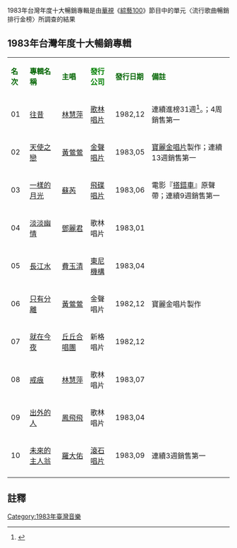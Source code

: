 1983年台灣年度十大暢銷專輯是由[[華視|華視]]《[[綜藝100|綜藝100]]》節目中的單元〈流行歌曲暢銷排行金榜〉所調查的結果

==1983年台灣年度十大暢銷專輯==
{| class="wikitable"
|-
| <font color=darkgreen>'''名次'''</font> || <font color=darkgreen>'''專輯名稱'''</font> || <font color=darkgreen>'''主唱'''</font> || <font color=green>'''發行公司'''</font> || <font color=darkgreen>'''發行日期'''</font> || <font color=darkgreen>'''備註'''</font>
|-
| 01 || [[往昔|往昔]] || [[林慧萍|林慧萍]] || [[歌林唱片|歌林唱片]] || 1982,12 || 連續進榜31週<ref>{{Cite web |url=http://www.youtube.com/watch?v=u-i_D2zHuFc |title=綜藝 100 台灣流行歌曲 72年度唱片冠軍 |accessdate=2013-12-12 |archive-date=2014-06-08 |archive-url=https://web.archive.org/web/20140608231324/http://www.youtube.com/watch?v=u-i_D2zHuFc |dead-url=no }}</ref>。；4周銷售第一
|-
| 02 || [[天使之戀_(專輯)|天使之戀]] || [[黃鶯鶯|黃鶯鶯]] || [[金聲唱片|金聲唱片]] || 1983,05 || [[寶麗金唱片|寶麗金唱片]]製作；連續13週銷售第一
|-
| 03 || [[一樣的月光|一樣的月光]] || [[蘇芮|蘇芮]] || [[飛碟唱片|飛碟唱片]] || 1983,06 || 電影『[[搭錯車_(電影)|搭錯車]]』原聲帶；連續9週銷售第一
|-
| 04 || [[淡淡幽情|淡淡幽情]] || [[鄧麗君|鄧麗君]] || 歌林唱片 || 1983,01 ||
|-
| 05 || [[長江水|長江水]] || [[費玉清|費玉清]] || [[東尼機構|東尼機構]] || 1983,04 || 
|-
| 06 || [[只有分離|只有分離]] || [[黃鶯鶯|黃鶯鶯]] || 金聲唱片 || 1982,12 || 寶麗金唱片製作
|-
| 07 || [[就在今夜|就在今夜]] || [[丘丘合唱團|丘丘合唱團]] || 新格唱片 || 1982,12 ||  
|-
| 08 || [[戒痕|戒痕]] || [[林慧萍|林慧萍]] || 歌林唱片 || 1983,07 ||
|-
| 09 || [[出外的人|出外的人]] || [[鳳飛飛|鳳飛飛]] || 歌林唱片 || 1983,04 || 
|-
| 10 || [[未來的主人翁|未來的主人翁]] || [[羅大佑|羅大佑]] || [[滾石唱片|滾石唱片]] || 1983,09 || 連續3週銷售第一
|-
|}

==註釋==
{{reflist}}

[[Category:1983年臺灣音樂|Category:1983年臺灣音樂]]